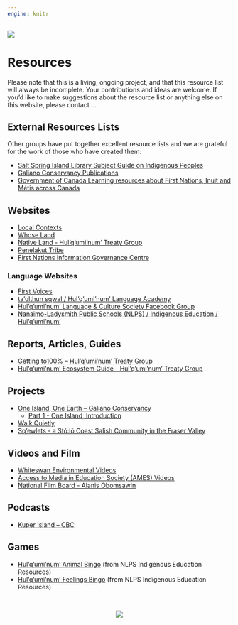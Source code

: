 ```yaml
---
engine: knitr
---
```


:::: {.column-screen}
<div class="image-container">
  <img src="files/banner_resources.png">
</div>
::::

# Resources

Please note that this is a living, ongoing project, and that this resource list will always be incomplete. Your contributions and ideas are welcome. If you’d like to make suggestions about the resource list or anything else on this website, please contact …

## External Resources Lists

Other groups have put together excellent resource lists and we are grateful for the work of those who have created them:

- [Salt Spring Island Library Subject Guide on Indigenous Peoples](https://saltspring.bc.libraries.coop/subject-guides/indigenous-people/)
- [Galiano Conservancy Publications](https://galianoconservancy.ca/about/publications/)
- [Government of Canada Learning resources about First Nations, Inuit and Métis across Canada](https://www.rcaanc-cirnac.gc.ca/eng/1621447127773/1621447157184)

## Websites

- [Local Contexts](https://localcontexts.org/)
- [Whose Land](https://www.whose.land/en/)
- [Native Land - Hul’q’umi’num’ Treaty Group](https://native-land.ca/maps/territories/hulquminum-treaty-group/)
- [Penelakut Tribe](https://penelakut.ca/)
- [First Nations Information Governance Centre](https://fnigc.ca/)

### Language Websites

- [First Voices](https://www.firstvoices.com/)
- [ta’ulthun sqwal / Hul’q’umi’num’ Language Academy](https://sqwal.hwulmuhwqun.ca/)
- [Hul’q’umi’num’ Language & Culture Society Facebook Group](https://www.facebook.com/groups/794612331135098/)
- [Nanaimo-Ladysmith Public Schools (NLPS) / Indigenous Education / Hul’q’umi’num’](https://nlpslearns.sd68.bc.ca/subject/hulquminum/)

## Reports, Articles, Guides

- [Getting to100% – Hul’q’umi’num’ Treaty Group](http://www.hulquminum.bc.ca/pubs/HTG%20Info%20Book6.pdf?lbisphpreq=1)
- [Hul’q’umi’num’ Ecosystem Guide - Hul’q’umi’num’ Treaty Group](https://nlpslearns.sd68.bc.ca/wp-content/uploads/Hul_Qum_Ecosystem_Guide.pdf)

## Projects

- [One Island, One Earth – Galiano Conservancy](https://galianoconservancy.ca/oneisland/)
    - [Part 1 - One Island, Introduction](https://galianoconservancy.ca/wp-content/uploads/2022/06/Part-I-One-Island-Introduction.pdf)
- [Walk Quietly](https://walkquietly.ca/)
- [Sq’ewlets - a Stó:lō Coast Salish Community in the Fraser Valley](http://digitalsqewlets.ca/index-eng.php)

## Videos and Film

- [Whiteswan Environmental Videos](https://www.whiteswanenvironmental.org/videos.html)
- [Access to Media in Education Society (AMES) Videos](https://accesstomedia.org/watch/)
- [National Film Board - Alanis Obomsawin](https://www.nfb.ca/directors/alanis-obomsawin/)

## Podcasts

- [Kuper Island – CBC](https://www.cbc.ca/listen/cbc-podcasts/1062-kuper-island)

## Games

- [Hul’q’umi’num’ Animal Bingo](https://scratch.mit.edu/projects/895188484/fullscreen/) (from NLPS Indigenous Education Resources)
- [Hul’q’umi’num’ Feelings Bingo](https://scratch.mit.edu/projects/816040858/) (from NLPS Indigenous Education Resources)

<br>

:::: {.column-page}
<center>
![](files/icon_array.png)
</center>
::::


